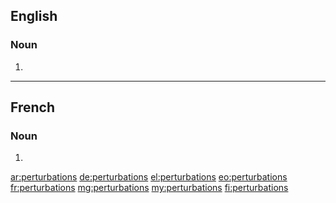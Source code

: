 ==English==

===Noun===
{{head|en|plural}}

# {{plural of|perturbation|lang=en}}

----

==French==

===Noun===
{{head|fr|plural|g=f}}

# {{plural of|perturbation|lang=fr}}

[[ar:perturbations]]
[[de:perturbations]]
[[el:perturbations]]
[[eo:perturbations]]
[[fr:perturbations]]
[[mg:perturbations]]
[[my:perturbations]]
[[fi:perturbations]]